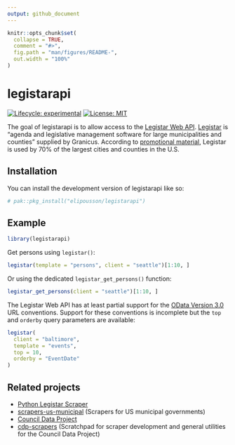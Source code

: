 ```yaml
---
output: github_document
---
```


<!-- README.md is generated from README.Rmd. Please edit that file -->

```r
knitr::opts_chunk$set(
  collapse = TRUE,
  comment = "#>",
  fig.path = "man/figures/README-",
  out.width = "100%"
)
```

# legistarapi

<!-- badges: start -->
[![Lifecycle: experimental](https://img.shields.io/badge/lifecycle-experimental-orange.svg)](https://lifecycle.r-lib.org/articles/stages.html#experimental)
[![License: MIT](https://img.shields.io/badge/License-MIT-yellow.svg)](https://opensource.org/licenses/MIT)
<!-- badges: end -->

The goal of legistarapi is to allow access to the [Legistar Web API](https://webapi.legistar.com/). [Legistar](https://granicus.com/solution/govmeetings/legistar/) is "agenda and legislative management software for large municipalities and counties" supplied by Granicus. According to [promotional material](https://granicus.com/pdfs/product_legistar.pdf), Legistar is used by 70% of the largest cities and counties in the U.S.

## Installation

You can install the development version of legistarapi like so:

``` r
# pak::pkg_install("elipousson/legistarapi")
```

## Example

```r
library(legistarapi)
```

Get persons using `legistar()`:

```r
legistar(template = "persons", client = "seattle")[1:10, ]
```

Or using the dedicated `legistar_get_persons()` function:

```r
legistar_get_persons(client = "seattle")[1:10, ]
```

The Legistar Web API has at least partial support for the [OData Version 3.0](https://www.odata.org/documentation/odata-version-3-0/odata-version-3-0-core-protocol/) URL conventions. Support for these conventions is incomplete but the `top` and `orderby` query parameters are available:

```r
legistar(
  client = "baltimore",
  template = "events",
  top = 10,
  orderby = "EventDate"
)
```

## Related projects

- [Python Legistar Scraper](https://github.com/opencivicdata/python-legistar-scraper)
- [scrapers-us-municipal](https://github.com/opencivicdata/scrapers-us-municipal) (Scrapers for US municipal governments)
- [Council Data Project](https://councildataproject.org/)
- [cdp-scrapers](https://councildataproject.org/cdp-scrapers/index.html) (Scratchpad for scraper development and general utilities for the Council Data Project)
